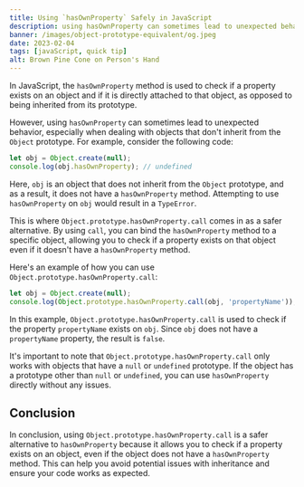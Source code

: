 ```yaml
---
title: Using `hasOwnProperty` Safely in JavaScript
description: using hasOwnProperty can sometimes lead to unexpected behavior, especially when dealing with objects that don't inherit from the Object prototype. For example, consider the following code
banner: /images/object-prototype-equivalent/og.jpeg
date: 2023-02-04
tags: [javaScript, quick tip]
alt: Brown Pine Cone on Person's Hand
---
```


In JavaScript, the `hasOwnProperty` method is used to check if a property exists on an object and if it is directly attached to that object, as opposed to being inherited from its prototype.

However, using `hasOwnProperty` can sometimes lead to unexpected behavior, especially when dealing with objects that don't inherit from the `Object` prototype. For example, consider the following code:

```js
let obj = Object.create(null);
console.log(obj.hasOwnProperty); // undefined
```

Here, `obj` is an object that does not inherit from the `Object` prototype, and as a result, it does not have a `hasOwnProperty` method. Attempting to use `hasOwnProperty` on `obj` would result in a `TypeError`.

This is where `Object.prototype.hasOwnProperty.call` comes in as a safer alternative. By using `call`, you can bind the `hasOwnProperty` method to a specific object, allowing you to check if a property exists on that object even if it doesn't have a `hasOwnProperty` method.

Here's an example of how you can use `Object.prototype.hasOwnProperty.call`:

```js
let obj = Object.create(null);
console.log(Object.prototype.hasOwnProperty.call(obj, 'propertyName')); // false
```

In this example, `Object.prototype.hasOwnProperty.call` is used to check if the property `propertyName` exists on `obj`. Since `obj` does not have a `propertyName` property, the result is `false`.

It's important to note that `Object.prototype.hasOwnProperty.call` only works with objects that have a `null` or `undefined` prototype. If the object has a prototype other than `null` or `undefined`, you can use `hasOwnProperty` directly without any issues.

## Conclusion

In conclusion, using `Object.prototype.hasOwnProperty.call` is a safer alternative to `hasOwnProperty` because it allows you to check if a property exists on an object, even if the object does not have a `hasOwnProperty` method. This can help you avoid potential issues with inheritance and ensure your code works as expected.
